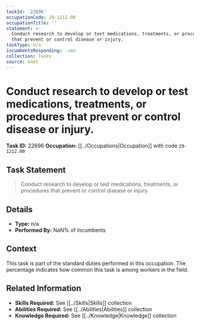 ```yaml
---
taskId: '22696'
occupationCode: 29-1212.00
occupationTitle: ''
statement: >-
  Conduct research to develop or test medications, treatments, or procedures
  that prevent or control disease or injury.
taskType: n/a
incumbentsResponding: .nan
collection: Tasks
source: onet
---
```

# Conduct research to develop or test medications, treatments, or procedures that prevent or control disease or injury.

**Task ID:** 22696
**Occupation:** [[../Occupations|Occupation]] with code `29-1212.00`

## Task Statement

> Conduct research to develop or test medications, treatments, or procedures that prevent or control disease or injury.

## Details

- **Type:** n/a
- **Performed By:** NaN% of incumbents

## Context

This task is part of the standard duties performed in this occupation. The percentage indicates how common this task is among workers in the field.

## Related Information

- **Skills Required:** See [[../Skills|Skills]] collection
- **Abilities Required:** See [[../Abilities|Abilities]] collection
- **Knowledge Required:** See [[../Knowledge|Knowledge]] collection
